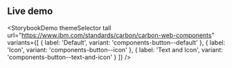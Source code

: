 ## Live demo

<StorybookDemo
  themeSelector
  tall
  url="https://www.ibm.com/standards/carbon/carbon-web-components"
  variants={[
    {
      label: 'Default',
      variant: 'components-button--default'
    },
    {
      label: 'Icon',
      variant: 'components-button--icon'
    },
    {
      label: 'Text and Icon',
      variant: 'components-button--text-and-icon'
    }
  ]}
/>
